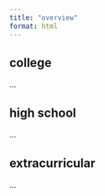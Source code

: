 ```yaml
---
title: "overview"
format: html
---
```


## college

...

## high school

...

## extracurricular

...